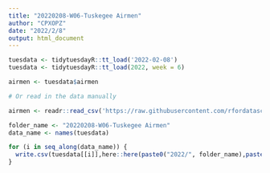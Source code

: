```yaml
---
title: "20220208-W06-Tuskegee Airmen"
author: "CPXOPZ"
date: "2022/2/8"
output: html_document
---
```


```r

tuesdata <- tidytuesdayR::tt_load('2022-02-08')
tuesdata <- tidytuesdayR::tt_load(2022, week = 6)

airmen <- tuesdata$airmen

# Or read in the data manually

airmen <- readr::read_csv('https://raw.githubusercontent.com/rfordatascience/tidytuesday/master/data/2022/2022-02-08/airmen.csv')

```

```r
folder_name <- "20220208-W06-Tuskegee Airmen"
data_name <- names(tuesdata)

for (i in seq_along(data_name)) {
  write.csv(tuesdata[[i]],here::here(paste0("2022/", folder_name),paste0(data_name[i],".csv")), row.names = F, na = "")
}
```
